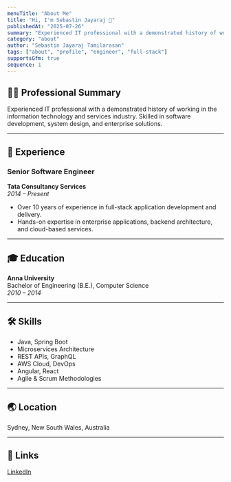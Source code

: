 ```yaml
---
menuTitle: "About Me"
title: "Hi, I'm Sebastin Jayaraj 👋"
publishedAt: "2025-07-26"
summary: "Experienced IT professional with a demonstrated history of working in the information technology and services industry. Skilled in software development, system design, and enterprise solutions."
category: "about"
author: "Sebastin Jayaraj Tamilarasan"
tags: ["about", "profile", "engineer", "full-stack"]
supportsGfm: true
sequence: 1
---
```


## 👨‍💼 Professional Summary
Experienced IT professional with a demonstrated history of working in the information technology and services industry. Skilled in software development, system design, and enterprise solutions.

---

## 💼 Experience

### Senior Software Engineer  
**Tata Consultancy Services**  
*2014 – Present*  
- Over 10 years of experience in full-stack application development and delivery.
- Hands-on expertise in enterprise applications, backend architecture, and cloud-based services.

---

## 🎓 Education

**Anna University**  
Bachelor of Engineering (B.E.), Computer Science  
*2010 – 2014*

---

## 🛠 Skills
- Java, Spring Boot
- Microservices Architecture
- REST APIs, GraphQL
- AWS Cloud, DevOps
- Angular, React
- Agile & Scrum Methodologies

---

## 🌏 Location
Sydney, New South Wales, Australia

---

## 🔗 Links
[LinkedIn](https://www.linkedin.com/in/sebastin-jayaraj-tamilarasan-706aa8a5/)